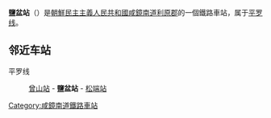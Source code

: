{{朝鮮半島車站資訊
|公司色 = blue
|文字色 = 
|站名 = 鹽盆站
|圖片 = 
|pxl = 
|圖片說明 =
|前一站 = [[曾山站|曾山]]
|前一站距離 = 6.8
|後一站距離 = 3.4
|後一站 = [[松端站|松端]]
|所屬路線 = [[平罗线|平罗线]]
|距離 = 463.6
|起點站 = [[平壤站|平壤]]
|諺文 = 염분역
|朝鮮漢字 = -{鹽盆驛}-
|文觀部式 = Yeombun-yeok
|馬-賴式 = Yŏmbun-yŏk
|副站名 = 
|車站編號 = 
|停站路線數 = 
|所屬公司 = [[朝鮮民主主義人民共和國鐵道省|朝鮮民主主義人民共和國鐵道省]]
|所在地 =[[咸鏡南道|咸鏡南道]][[利原郡|利原郡]]
|車站構造 = 地面车站
|月台配置 = 
|啟用年月日 =
|廢站年月日 = 
|上下車人次 = 
|統計年度 = 
|轉車 = 
|備註 = 
|全寬備註 = 
}}
{{Unreferenced|time=2020-02-01T01:45:48+00:00}}
'''鹽盆站'''（{{lang-ko|염분역}}）是[[朝鮮民主主義人民共和國|朝鮮民主主義人民共和國]][[咸鏡南道|咸鏡南道]][[利原郡|利原郡]]的一個鐵路車站，属于[[平罗线|平罗线]]。

==邻近车站==
平罗线
:[[曾山站|曾山站]] - '''鹽盆站''' - [[松端站|松端站]]

{{朝鲜铁路小作品}}

{{平罗线}}

[[Category:咸鏡南道鐵路車站|Category:咸鏡南道鐵路車站]]